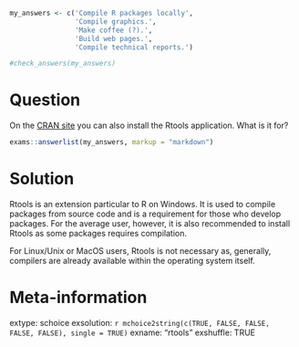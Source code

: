 ```r
my_answers <- c('Compile R packages locally', 
                'Compile graphics.',
                'Make coffee (?).',
                'Build web pages.',
                'Compile technical reports.')

#check_answers(my_answers)
```

Question
========

On the [CRAN site](https://cloud.r-project.org/bin/windows/) you can also install the Rtools application. What is it for?

```r
exams::answerlist(my_answers, markup = "markdown")
```

Solution
================

Rtools is an extension particular to R on Windows. It is used to compile packages from source code and is a requirement for those who develop packages. For the average user, however, it is also recommended to install Rtools as some packages requires compilation.

For Linux/Unix or MacOS users, Rtools is not necessary as, generally, compilers are already available within the operating system itself.


Meta-information
================
extype: schoice
exsolution: `r mchoice2string(c(TRUE, FALSE, FALSE, FALSE, FALSE), single = TRUE)`
exname: "rtools"
exshuffle: TRUE

